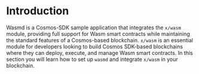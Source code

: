 # Introduction

Wasmd is a Cosmos-SDK sample application that integrates the `x/wasm` module,
providing full support for Wasm smart contracts while maintaining the standard
features of a Cosmos-based blockchain. `x/wasm` is an essential module for
developers looking to build Cosmos SDK-based blockchains where they can deploy,
execute, and manage Wasm smart contracts. In this section you will learn how to
set up `wasmd` and integrate `x/wasm` in your blockchain.
